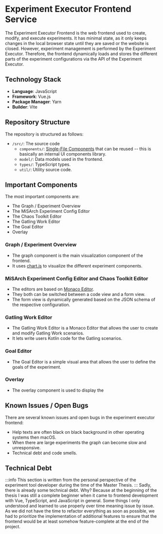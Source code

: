 # Experiment Executor Frontend Service

The Experiment Executor Frontend is the web frontend used to create, modify, and execute experiments.
It has minimal state, as it only keeps changes in the local browser state until they are saved or the website is closed.
However, experiment management is performed by the Experiment Executor.
Therefore, the frontend dynamically loads and stores the different parts of the experiment configurations via the API of the Experiment Executor.

## Technology Stack

- **Language**: JavaScript
- **Framework**: Vue.js
- **Package Manager**: Yarn
- **Builder**: Vite

## Repository Structure

The repository is structured as follows:

<div className="repository-structure">

- `/src/`: The source code
  - `components/`: [Single-File Components](https://vuejs.org/glossary/#single-file-component) that can be reused -- this is basically an internal UI components library.
  - `model/`: Data models used in the frontend.
  - `types/`: TypeScript types.
  - `util/`: Utility source code.

</div>

## Important Components

The most important components are:

- The Graph / Experiment Overview
- The MiSArch Experiment Config Editor
- The Chaos Toolkit Editor
- The Gatling Work Editor
- The Goal Editor
- Overlay

### Graph / Experiment Overview

- The graph component is the main visualization component of the frontend.
- It uses [chart.js](https://www.chartjs.org/) to visualize the different experiment components.

### MiSArch Experiment Config Editor and Chaos Toolkit Editor

- The editors are based on [Monaco Editor](https://microsoft.github.io/monaco-editor/).
- They both can be switched between a code view and a form view.
- The form view is dynamically generated based on the JSON schema of the respective configuration.

### Gatling Work Editor

- The Gatling Work Editor is a Monaco Editor that allows the user to create and modify Gatling Work scenarios.
- It lets write users Kotlin code for the Gatling scenarios.

### Goal Editor

- The Goal Editor is a simple visual area that allows the user to define the goals of the experiment.

### Overlay

- The overlay component is used to display the

## Known Issues / Open Bugs

There are several known issues and open bugs in the experiment executor frontend:

- Help texts are often black on black background in other operating systems then macOS.
- When there are large experiments the graph can become slow and unresponsive.
- Technical debt and code smells.

## Technical Debt

:::info
This section is written from the personal perspective of the experiment tool developer during the time of the Master Thesis.
:::
Sadly, there is already some technical debt. Why? Because at the beginning of the thesis I was still a complete beginner when it came to frontend
development with Vue, TypeScript, and JavaScript in general.
Some things I only understood and learned to use properly over time meaning issue by issue.
As we did not have the time to refactor everything as soon as possible, we had to prioritize the implementation of additional features to ensure that the frontend would be at least somehow feature-complete at the end of the project.
